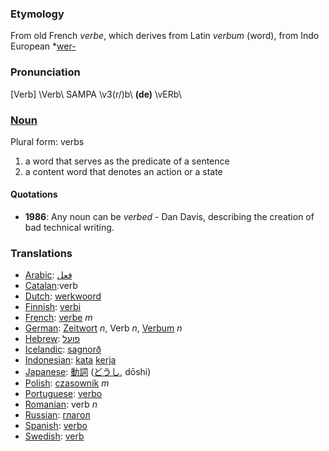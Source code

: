 ===Etymology===
From old French ''verbe'', which derives from Latin ''verbum'' (word), from Indo European *[[wer-]]
===Pronunciation===
[Verb] \Verb\ SAMPA \v3(r/)b\ '''(de)''' \vERb\
===[[Noun]]===
Plural form: verbs
# a word that serves as the predicate of a sentence
# a content word that denotes an action or a state

====Quotations====
* '''1986''': Any noun can be ''verbed'' - Dan Davis, describing the creation of bad technical writing.

===Translations===
*[[Arabic]]: [[فعل]]
*[[Catalan]]:verb
*[[Dutch]]: [[werkwoord]]
*[[Finnish]]: [[verbi]]
*[[French]]: [[verbe]] ''m''
*[[German]]: [[Zeitwort]] ''n'', Verb ''n'', [[Verbum]] ''n''
*[[Hebrew]]: [[פועל]]
*[[Icelandic]]: [[sagnorð]]
*[[Indonesian]]: [[kata]] [[kerja]]
*[[Japanese]]: [[動詞]] ([[どうし]], dōshi)
*[[Polish]]: [[czasownik]] ''m''
*[[Portuguese]]: [[verbo]]
*[[Romanian]]: verb ''n''
*[[Russian]]: [[глагол]]
*[[Spanish]]: [[verbo]]
*[[Swedish]]: [[verb]]